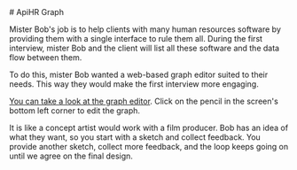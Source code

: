 <div>
# ApiHR Graph

Mister Bob's job is to help clients with many human resources software by providing them with a single interface to rule them all.
During the first interview, mister Bob and the client will list all these software and the data flow between them.

To do this, mister Bob wanted a web-based graph editor suited to their needs. This way they would make the first interview more engaging.

[You can take a look at the graph editor](apps/apihr-graph).
Click on the pencil in the screen's bottom left corner to edit the graph.

It is like a concept artist would work with a film producer.
Bob has an idea of what they want, so you start with a sketch and collect feedback. You provide another sketch, collect more feedback, and the loop keeps going on until we agree on the final design.

</div>
